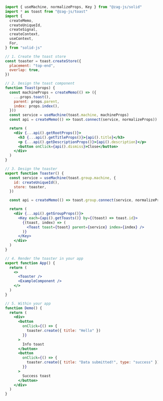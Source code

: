 ```jsx
import { useMachine, normalizeProps, Key } from "@zag-js/solid"
import * as toast from "@zag-js/toast"
import {
  createMemo,
  createUniqueId,
  createSignal,
  createContext,
  useContext,
  For,
} from "solid-js"

// 1. Create the toast store
const toaster = toast.createStore({
  placement: "top-end",
  overlap: true,
})

// 2. Design the toast component
function Toast(props) {
  const machineProps = createMemo(() => ({
    ...props.toast(),
    parent: props.parent,
    index: props.index(),
  }))
  const service = useMachine(toast.machine, machineProps)
  const api = createMemo(() => toast.connect(service, normalizeProps))

  return (
    <div {...api().getRootProps()}>
      <h3 {...api().getTitleProps()}>{api().title}</h3>
      <p {...api().getDescriptionProps()}>{api().description}</p>
      <button onClick={api().dismiss}>Close</button>
    </div>
  )
}

// 3. Design the toaster
export function Toaster() {
  const service = useMachine(toast.group.machine, {
    id: createUniqueId(),
    store: toaster,
  })

  const api = createMemo(() => toast.group.connect(service, normalizeProps))

  return (
    <div {...api().getGroupProps()}>
      <Key each={api().getToasts()} by={(toast) => toast.id}>
        {(toast, index) => (
          <Toast toast={toast} parent={service} index={index} />
        )}
      </Key>
    </div>
  )
}

// 4. Render the toaster in your app
export function App() {
  return (
    <>
      <Toaster />
      <ExampleComponent />
    </>
  )
}

// 5. Within your app
function Demo() {
  return (
    <div>
      <button
        onClick={() => {
          toaster.create({ title: "Hello" })
        }}
      >
        Info toast
      </button>
      <button
        onClick={() => {
          toaster.create({ title: "Data submitted!", type: "success" })
        }}
      >
        Success toast
      </button>
    </div>
  )
}
```
